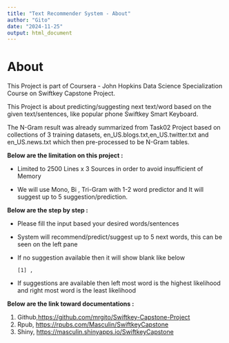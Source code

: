 ```yaml
---
title: "Text Recommender System - About"
author: "Gito"
date: "2024-11-25"
output: html_document
---
```


# **About**

This Project is part of Coursera - John Hopkins Data Science Specialization Course on Swiftkey Capstone Project.

This Project is about predicting/suggesting next text/word based on the given text/sentences, like popular phone Swiftkey Smart Keyboard.

The N-Gram result was already summarized from Task02 Project based on collections of 3 training datasets, en_US.blogs.txt,en_US.twitter.txt and en_US.news.txt which then pre-processed to be N-Gram tables.

**Below are the limitation on this project :**

-   Limited to 2500 Lines x 3 Sources in order to avoid insufficient of Memory

-   We will use Mono, Bi , Tri-Gram with 1-2 word predictor and It will suggest up to 5 suggestion/prediction.

**Below are the step by step :**

-   Please fill the input based your desired words/sentences

-   System will recommend/predict/suggest up to 5 next words, this can be seen on the left pane

-   If no suggestion available then it will show blank like below

    ```         
    [1] ,
    ```

-   If suggestions are available then left most word is the highest likelihood and right most word is the least likelihood

**Below are the link toward documentations :**

1.  Github,<https://github.com/mrgito/Swiftkey-Capstone-Project>
2.  Rpub, <https://rpubs.com/Masculin/SwiftkeyCapstone>
3.  Shiny, <https://masculin.shinyapps.io/SwiftkeyCapstone>
